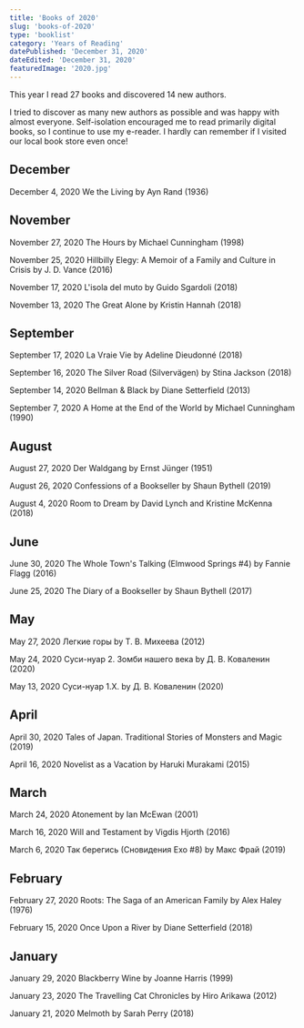 ```yaml
---
title: 'Books of 2020'
slug: 'books-of-2020'
type: 'booklist'
category: 'Years of Reading'
datePublished: 'December 31, 2020'
dateEdited: 'December 31, 2020'
featuredImage: '2020.jpg'
---
```


This year I read 27 books and discovered 14 new authors.

I tried to discover as many new authors as possible and was happy with almost
everyone. Self-isolation encouraged me to read primarily digital books, so I
continue to use my e-reader. I hardly can remember if I visited our local book
store even once!

## December

December 4, 2020 We the Living by Ayn Rand (1936)

## November

November 27, 2020 The Hours by Michael Cunningham (1998)

November 25, 2020 Hillbilly Elegy: A Memoir of a Family and Culture in Crisis by
J. D. Vance (2016)

November 17, 2020 L'isola del muto by Guido Sgardoli (2018)

November 13, 2020 The Great Alone by Kristin Hannah (2018)

## September

September 17, 2020 La Vraie Vie by Adeline Dieudonné (2018)

September 16, 2020 The Silver Road (Silvervägen) by Stina Jackson (2018)

September 14, 2020 Bellman & Black by Diane Setterfield (2013)

September 7, 2020 A Home at the End of the World by Michael Cunningham (1990)

## August

August 27, 2020 Der Waldgang by Ernst Jünger (1951)

August 26, 2020 Confessions of a Bookseller by Shaun Bythell (2019)

August 4, 2020 Room to Dream by David Lynch and Kristine McKenna (2018)

## June

June 30, 2020 The Whole Town's Talking (Elmwood Springs #4) by Fannie Flagg
(2016)

June 25, 2020 The Diary of a Bookseller by Shaun Bythell (2017)

## May

May 27, 2020 Легкие горы by Т. В. Михеева (2012)

May 24, 2020 Суси-нуар 2. Зомби нашего века by Д. В. Коваленин (2020)

May 13, 2020 Суси-нуар 1.Х. by Д. В. Коваленин (2020)

## April

April 30, 2020 Tales of Japan. Traditional Stories of Monsters and Magic (2019)

April 16, 2020 Novelist as a Vacation by Haruki Murakami (2015)

## March

March 24, 2020 Atonement by Ian McEwan (2001)

March 16, 2020 Will and Testament by Vigdis Hjorth (2016)

March 6, 2020 Так берегись (Сновидения Ехо #8) by Макс Фрай (2019)

## February

February 27, 2020 Roots: The Saga of an American Family by Alex Haley (1976)

February 15, 2020 Once Upon a River by Diane Setterfield (2018)

## January

January 29, 2020 Blackberry Wine by Joanne Harris (1999)

January 23, 2020 The Travelling Cat Chronicles by Hiro Arikawa (2012)

January 21, 2020 Melmoth by Sarah Perry (2018)
